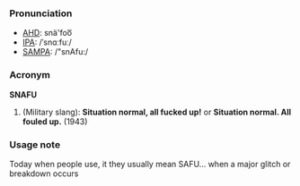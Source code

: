 ===Pronunciation===
*[[w:AHD|AHD]]: snä'foo͞
*[[w:IPA|IPA]]: /ˈsnɑːfuː/
*[[w:SAMPA|SAMPA]]: /"snAfu:/

===Acronym===
'''SNAFU'''

#(Military slang): '''Situation normal, all fucked up!''' or '''Situation normal.  All fouled up.''' (1943)

===Usage note===
Today when people use, it they usually mean SAFU... when a major glitch or breakdown occurs